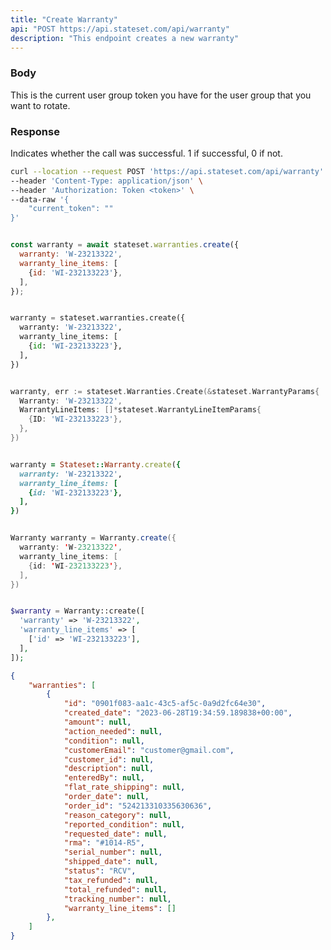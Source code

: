 ```yaml
---
title: "Create Warranty"
api: "POST https://api.stateset.com/api/warranty"
description: "This endpoint creates a new warranty"
---
```


### Body

<ParamField body="current_token" type="string">
  This is the current user group token you have for the user group that you want
  to rotate.
</ParamField>

### Response

<ResponseField name="success" type="number">
  Indicates whether the call was successful. 1 if successful, 0 if not.
</ResponseField>

<RequestExample>

```bash cURL
curl --location --request POST 'https://api.stateset.com/api/warranty' \
--header 'Content-Type: application/json' \
--header 'Authorization: Token <token>' \
--data-raw '{
    "current_token": ""
}'
```

```js Node.js

const warranty = await stateset.warranties.create({
  warranty: 'W-23213322',
  warranty_line_items: [
    {id: 'WI-232133223'},
  ],
});

```

```py Python

warranty = stateset.warranties.create({
  warranty: 'W-23213322',
  warranty_line_items: [
    {id: 'WI-232133223'},
  ],
})

```

```go Golang

warranty, err := stateset.Warranties.Create(&stateset.WarrantyParams{
  Warranty: 'W-23213322',
  WarrantyLineItems: []*stateset.WarrantyLineItemParams{
    {ID: 'WI-232133223'},
  },
})

```

```rb Ruby

warranty = Stateset::Warranty.create({
  warranty: 'W-23213322',
  warranty_line_items: [
    {id: 'WI-232133223'},
  ],
})

```

```java Java

Warranty warranty = Warranty.create({
  warranty: 'W-23213322',
  warranty_line_items: [
    {id: 'WI-232133223'},
  ],
})

```

```php PHP

$warranty = Warranty::create([
  'warranty' => 'W-23213322',
  'warranty_line_items' => [
    ['id' => 'WI-232133223'],
  ],
]);

```



</RequestExample>

<ResponseExample>

```json Response
{
    "warranties": [
        {
            "id": "0901f083-aa1c-43c5-af5c-0a9d2fc64e30",
            "created_date": "2023-06-28T19:34:59.189838+00:00",
            "amount": null,
            "action_needed": null,
            "condition": null,
            "customerEmail": "customer@gmail.com",
            "customer_id": null,
            "description": null,
            "enteredBy": null,
            "flat_rate_shipping": null,
            "order_date": null,
            "order_id": "524213310335630636",
            "reason_category": null,
            "reported_condition": null,
            "requested_date": null,
            "rma": "#1014-R5",
            "serial_number": null,
            "shipped_date": null,
            "status": "RCV",
            "tax_refunded": null,
            "total_refunded": null,
            "tracking_number": null,
            "warranty_line_items": []
        },
    ]
} 
```

</ResponseExample>
